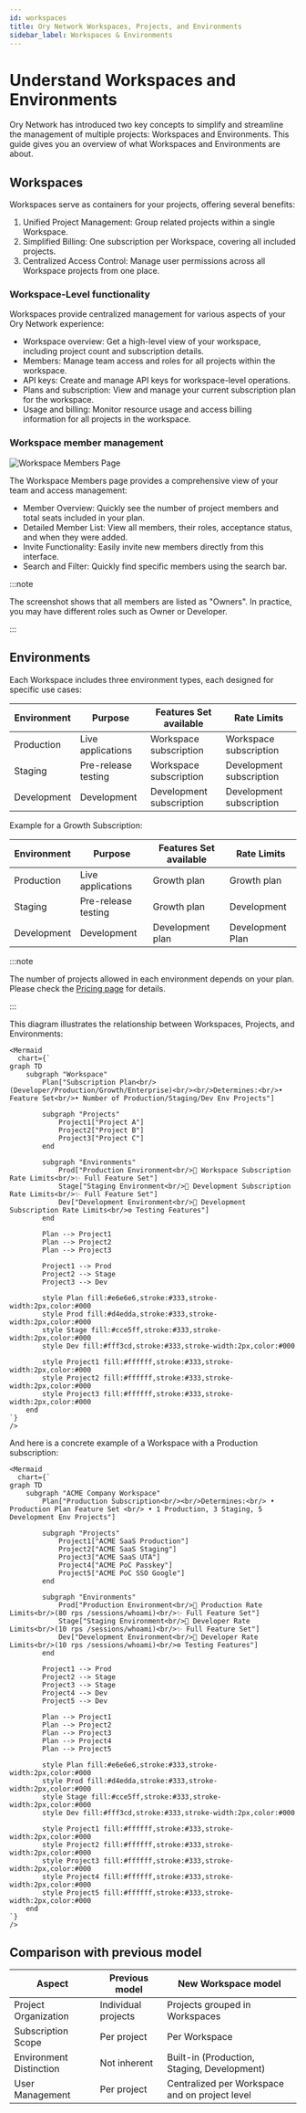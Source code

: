 ```yaml
---
id: workspaces
title: Ory Network Workspaces, Projects, and Environments
sidebar_label: Workspaces & Environments
---
```



# Understand Workspaces and Environments

Ory Network has introduced two key concepts to simplify and streamline the management of multiple projects: Workspaces and
Environments. This guide gives you an overview of what Workspaces and Environments are about.

## Workspaces

Workspaces serve as containers for your projects, offering several benefits:

1. Unified Project Management: Group related projects within a single Workspace.
2. Simplified Billing: One subscription per Workspace, covering all included projects.
3. Centralized Access Control: Manage user permissions across all Workspace projects from one place.

### Workspace-Level functionality

Workspaces provide centralized management for various aspects of your Ory Network experience:

- Workspace overview: Get a high-level view of your workspace, including project count and subscription details.
- Members: Manage team access and roles for all projects within the workspace.
- API keys: Create and manage API keys for workspace-level operations.
- Plans and subscription: View and manage your current subscription plan for the workspace.
- Usage and billing: Monitor resource usage and access billing information for all projects in the workspace.

### Workspace member management

![Workspace Members Page](_static/workspaces/ory-workspaces-members.png)

The Workspace Members page provides a comprehensive view of your team and access management:

- Member Overview: Quickly see the number of project members and total seats included in your plan.
- Detailed Member List: View all members, their roles, acceptance status, and when they were added.
- Invite Functionality: Easily invite new members directly from this interface.
- Search and Filter: Quickly find specific members using the search bar.

:::note

The screenshot shows that all members are listed as "Owners". In practice, you may have different roles such as Owner or
Developer.

:::

## Environments

Each Workspace includes three environment types, each designed for specific use cases:

| Environment | Purpose             | Features Set available   | Rate Limits              |
| ----------- | ------------------- | ------------------------ | ------------------------ |
| Production  | Live applications   | Workspace subscription   | Workspace subscription   |
| Staging     | Pre-release testing | Workspace subscription   | Development subscription |
| Development | Development         | Development subscription | Development subscription |

Example for a Growth Subscription:

| Environment | Purpose             | Features Set available | Rate Limits      |
| ----------- | ------------------- | ---------------------- | ---------------- |
| Production  | Live applications   | Growth plan            | Growth plan      |
| Staging     | Pre-release testing | Growth plan            | Development      |
| Development | Development         | Development plan       | Development Plan |

:::note

The number of projects allowed in each environment depends on your plan. Please check the
[Pricing page](https://www.ory.com/pricing/) for details.

:::

This diagram illustrates the relationship between Workspaces, Projects, and Environments:

```mdx-code-block
<Mermaid
  chart={`
graph TD
    subgraph "Workspace"
        Plan["Subscription Plan<br/>(Developer/Production/Growth/Enterprise)<br/><br/>Determines:<br/>• Feature Set<br/>• Number of Production/Staging/Dev Env Projects"]

        subgraph "Projects"
            Project1["Project A"]
            Project2["Project B"]
            Project3["Project C"]
        end

        subgraph "Environments"
            Prod["Production Environment<br/>🚀 Workspace Subscription Rate Limits<br/>✨ Full Feature Set"]
            Stage["Staging Environment<br/>🔄 Development Subscription Rate Limits<br/>✨ Full Feature Set"]
            Dev["Development Environment<br/>🔄 Development Subscription Rate Limits<br/>⚙️ Testing Features"]
        end

        Plan --> Project1
        Plan --> Project2
        Plan --> Project3

        Project1 --> Prod
        Project2 --> Stage
        Project3 --> Dev

        style Plan fill:#e6e6e6,stroke:#333,stroke-width:2px,color:#000
        style Prod fill:#d4edda,stroke:#333,stroke-width:2px,color:#000
        style Stage fill:#cce5ff,stroke:#333,stroke-width:2px,color:#000
        style Dev fill:#fff3cd,stroke:#333,stroke-width:2px,color:#000

        style Project1 fill:#ffffff,stroke:#333,stroke-width:2px,color:#000
        style Project2 fill:#ffffff,stroke:#333,stroke-width:2px,color:#000
        style Project3 fill:#ffffff,stroke:#333,stroke-width:2px,color:#000
    end
`}
/>
```

And here is a concrete example of a Workspace with a Production subscription:

```mdx-code-block
<Mermaid
  chart={`
graph TD
    subgraph "ACME Company Workspace"
        Plan["Production Subscription<br/><br/>Determines:<br/> • Production Plan Feature Set <br/> • 1 Production, 3 Staging, 5 Development Env Projects"]

        subgraph "Projects"
            Project1["ACME SaaS Production"]
            Project2["ACME SaaS Staging"]
            Project3["ACME SaaS UTA"]
            Project4["ACME PoC Passkey"]
            Project5["ACME PoC SSO Google"]
        end

        subgraph "Environments"
            Prod["Production Environment<br/>🚀 Production Rate Limits<br/>(80 rps /sessions/whoami)<br/>✨ Full Feature Set"]
            Stage["Staging Environment<br/>🔄 Developer Rate Limits<br/>(10 rps /sessions/whoami)<br/>✨ Full Feature Set"]
            Dev["Development Environment<br/>🔄 Developer Rate Limits<br/>(10 rps /sessions/whoami)<br/>⚙️ Testing Features"]
        end

        Project1 --> Prod
        Project2 --> Stage
        Project3 --> Stage
        Project4 --> Dev
        Project5 --> Dev

        Plan --> Project1
        Plan --> Project2
        Plan --> Project3
        Plan --> Project4
        Plan --> Project5

        style Plan fill:#e6e6e6,stroke:#333,stroke-width:2px,color:#000
        style Prod fill:#d4edda,stroke:#333,stroke-width:2px,color:#000
        style Stage fill:#cce5ff,stroke:#333,stroke-width:2px,color:#000
        style Dev fill:#fff3cd,stroke:#333,stroke-width:2px,color:#000

        style Project1 fill:#ffffff,stroke:#333,stroke-width:2px,color:#000
        style Project2 fill:#ffffff,stroke:#333,stroke-width:2px,color:#000
        style Project3 fill:#ffffff,stroke:#333,stroke-width:2px,color:#000
        style Project4 fill:#ffffff,stroke:#333,stroke-width:2px,color:#000
        style Project5 fill:#ffffff,stroke:#333,stroke-width:2px,color:#000
    end
`}
/>
```

## Comparison with previous model

| Aspect                  | Previous model      | New Workspace model                            |
| ----------------------- | ------------------- | ---------------------------------------------- |
| Project Organization    | Individual projects | Projects grouped in Workspaces                 |
| Subscription Scope      | Per project         | Per Workspace                                  |
| Environment Distinction | Not inherent        | Built-in (Production, Staging, Development)    |
| User Management         | Per project         | Centralized per Workspace and on project level |
